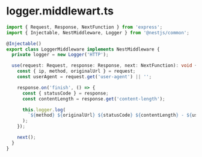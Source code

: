 # logger.middlewart.ts

```typescript
import { Request, Response, NextFunction } from 'express';
import { Injectable, NestMiddleware, Logger } from '@nestjs/common';

@Injectable()
export class LoggerMiddleware implements NestMiddleware {
  private logger = new Logger('HTTP');

  use(request: Request, response: Response, next: NextFunction): void {
    const { ip, method, originalUrl } = request;
    const userAgent = request.get('user-agent') || '';

    response.on('finish', () => {
      const { statusCode } = response;
      const contentLength = response.get('content-length');

      this.logger.log(
        `${method} ${originalUrl} ${statusCode} ${contentLength} - ${userAgent} ${ip}`,
      );
    });

    next();
  }
}
```
